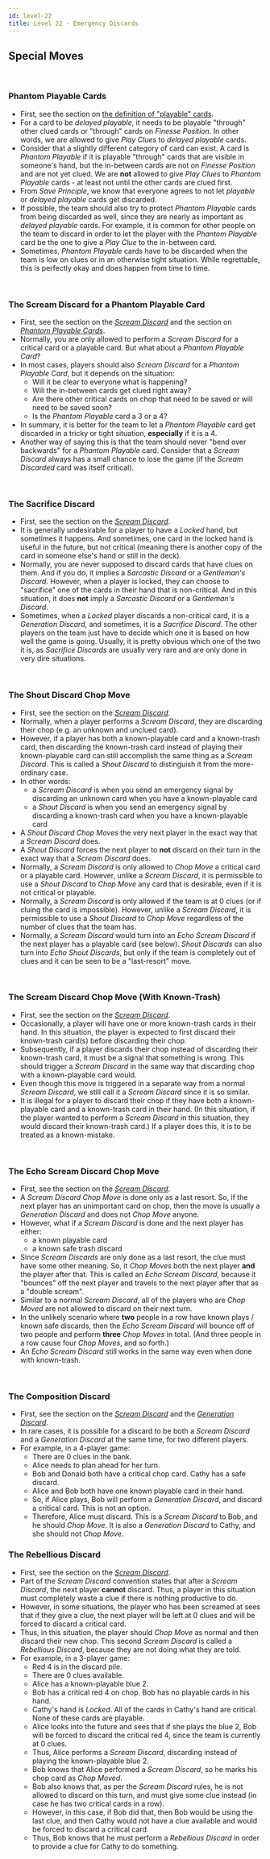 ```yaml
---
id: level-22
title: Level 22 - Emergency Discards
---
```



## Special Moves

<br />

### Phantom Playable Cards

- First, see the section on [the definition of "playable" cards](level-1.mdx#the-definition-of-playable).
- For a card to be _delayed playable_, it needs to be playable "through" other clued cards or "through" cards on _Finesse Position_. In other words, we are allowed to give _Play Clues_ to _delayed playable_ cards.
- Consider that a slightly different category of card can exist. A card is _Phantom Playable_ if it is playable "through" cards that are visible in someone's hand, but the in-between cards are not on _Finesse Position_ and are not yet clued. We are **not** allowed to give _Play Clues_ to _Phantom Playable_ cards - at least not until the other cards are clued first.
- From _Save Principle_, we know that everyone agrees to not let _playable_ or _delayed playable_ cards get discarded.
- If possible, the team should also try to protect _Phantom Playable_ cards from being discarded as well, since they are nearly as important as _delayed playable_ cards. For example, it is common for other people on the team to discard in order to let the player with the _Phantom Playable_ card be the one to give a _Play Clue_ to the in-between card.
- Sometimes, _Phantom Playable_ cards have to be discarded when the team is low on clues or in an otherwise tight situation. While regrettable, this is perfectly okay and does happen from time to time.

<br />

### The Scream Discard for a Phantom Playable Card

- First, see the section on the _[Scream Discard](level-6.mdx#the-scream-discard-chop-move-sdcm)_ and the section on _[Phantom Playable Cards](#phantom-playable-cards)_.
- Normally, you are only allowed to perform a _Scream Discard_ for a critical card or a playable card. But what about a _Phantom Playable Card_?
- In most cases, players should also _Scream Discard_ for a _Phantom Playable Card_, but it depends on the situation:
  - Will it be clear to everyone what is happening?
  - Will the in-between cards get clued right away?
  - Are there other critical cards on chop that need to be saved or will need to be saved soon?
  - Is the _Phantom Playable_ card a 3 or a 4?
- In summary, it is better for the team to let a _Phantom Playable_ card get discarded in a tricky or tight situation, **especially** if it is a 4.
- Another way of saying this is that the team should never "bend over backwards" for a _Phantom Playable_ card. Consider that a _Scream Discard_ always has a small chance to lose the game (if the _Scream Discarded_ card was itself critical).

<br />

### The Sacrifice Discard

- First, see the section on the _[Scream Discard](level-6.mdx#the-scream-discard-chop-move-sdcm)_.
- It is generally undesirable for a player to have a _Locked_ hand, but sometimes it happens. And sometimes, one card in the locked hand is useful in the future, but not critical (meaning there is another copy of the card in someone else's hand or still in the deck).
- Normally, you are never supposed to discard cards that have clues on them. And if you do, it implies a _Sarcastic Discard_ or a _Gentleman's Discard_. However, when a player is locked, they can choose to "sacrifice" one of the cards in their hand that is non-critical. And in this situation, it does **not** imply a _Sarcastic Discard_ or a _Gentleman's Discard_.
- Sometimes, when a _Locked_ player discards a non-critical card, it is a _Generation Discard_, and sometimes, it is a _Sacrifice Discard_. The other players on the team just have to decide which one it is based on how well the game is going. Usually, it is pretty obvious which one of the two it is, as _Sacrifice Discards_ are usually very rare and are only done in very dire situations.

<br />

### The Shout Discard Chop Move

- First, see the section on the _[Scream Discard](level-6.mdx#the-scream-discard-chop-move-sdcm)_.
- Normally, when a player performs a _Scream Discard_, they are discarding their chop (e.g. an unknown and unclued card).
- However, if a player has both a known-playable card and a known-trash card, then discarding the known-trash card instead of playing their known-playable card can still accomplish the same thing as a _Scream Discard_. This is called a _Shout Discard_ to distinguish it from the more-ordinary case.
- In other words:
  - a _Scream Discard_ is when you send an emergency signal by discarding an unknown card when you have a known-playable card
  - a _Shout Discard_ is when you send an emergency signal by discarding a known-trash card when you have a known-playable card
- A _Shout Discard_ _Chop Moves_ the very next player in the exact way that a _Scream Discard_ does.
- A _Shout Discard_ forces the next player to **not** discard on their turn in the exact way that a _Scream Discard_ does.
- Normally, a _Scream Discard_ is only allowed to _Chop Move_ a critical card or a playable card. However, unlike a _Scream Discard_, it is permissible to use a _Shout Discard_ to _Chop Move_ any card that is desirable, even if it is not critical or playable.
- Normally, a _Scream Discard_ is only allowed if the team is at 0 clues (or if cluing the card is impossible). However, unlike a _Scream Discard_, it is permissible to use a _Shout Discard_ to _Chop Move_ regardless of the number of clues that the team has.
- Normally, a _Scream Discard_ would turn into an _Echo Scream Discard_ if the next player has a playable card (see below). _Shout Discards_ can also turn into _Echo Shout Discards_, but only if the team is completely out of clues and it can be seen to be a "last-resort" move.

<br />

### The Scream Discard Chop Move (With Known-Trash)

- First, see the section on the _[Scream Discard](level-6.mdx#the-scream-discard-chop-move-sdcm)_.
- Occasionally, a player will have one or more known-trash cards in their hand. In this situation, the player is expected to first discard their known-trash card(s) before discarding their chop.
- Subsequently, if a player discards their chop instead of discarding their known-trash card, it must be a signal that something is wrong. This should trigger a _Scream Discard_ in the same way that discarding chop with a known-playable card would.
- Even though this move is triggered in a separate way from a normal _Scream Discard_, we still call it a _Scream Discard_ since it is so similar.
- It is illegal for a player to discard their chop if they have both a known-playable card and a known-trash card in their hand. (In this situation, if the player wanted to perform a _Scream Discard_ in this situation, they would discard their known-trash card.) If a player does this, it is to be treated as a known-mistake.

<br />

### The Echo Scream Discard Chop Move

- First, see the section on the _[Scream Discard](level-6.mdx#the-scream-discard-chop-move-sdcm)_.
- A _Scream Discard Chop Move_ is done only as a last resort. So, if the next player has an unimportant card on chop, then the move is usually a _Generation Discard_ and does not _Chop Move_ anyone.
- However, what if a _Scream Discard_ is done and the next player has either:
  - a known playable card
  - a known safe trash discard
- Since _Scream Discards_ are only done as a last resort, the clue must have some other meaning. So, it _Chop Moves_ both the next player **and** the player after that. This is called an _Echo Scream Discard_, because it "bounces" off the next player and travels to the next player after that as a "double scream".
- Similar to a normal _Scream Discard_, all of the players who are _Chop Moved_ are not allowed to discard on their next turn.
- In the unlikely scenario where **two** people in a row have known plays / known safe discards, then the _Echo Scream Discard_ will bounce off of two people and perform **three** _Chop Moves_ in total. (And three people in a row cause four _Chop Moves_, and so forth.)
- An _Echo Scream Discard_ still works in the same way even when done with known-trash.

<br />

### The Composition Discard

- First, see the section on the _[Scream Discard](level-6.mdx#the-scream-discard-chop-move-sdcm)_ and the _[Generation Discard](level-6.mdx#the-generation-discard)_.
- In rare cases, it is possible for a discard to be both a _Scream Discard_ and a _Generation Discard_ at the same time, for two different players.
- For example, in a 4-player game:
  - There are 0 clues in the bank.
  - Alice needs to plan ahead for her turn.
  - Bob and Donald both have a critical chop card. Cathy has a safe discard.
  - Alice and Bob both have one known playable card in their hand.
  - So, if Alice plays, Bob will perform a _Generation Discard_, and discard a critical card. This is not an option.
  - Therefore, Alice must discard. This is a _Scream Discard_ to Bob, and he should _Chop Move_. It is also a _Generation Discard_ to Cathy, and she should not _Chop Move_.

<CompositionDiscard />

### The Rebellious Discard

- First, see the section on the _[Scream Discard](level-6.mdx#the-scream-discard-chop-move-sdcm)_.
- Part of the _Scream Discard_ convention states that after a _Scream Discard_, the next player **cannot** discard. Thus, a player in this situation must completely waste a clue if there is nothing productive to do.
- However, in some situations, the player who has been screamed at sees that if they give a clue, the next player will be left at 0 clues and will be forced to discard a critical card.
- Thus, in this situation, the player should _Chop Move_ as normal and then discard their new chop. This second _Scream Discard_ is called a _Rebellious Discard_, because they are not doing what they are told.
- For example, in a 3-player game:
  - Red 4 is in the discard pile.
  - There are 0 clues available.
  - Alice has a known-playable blue 2.
  - Bob has a critical red 4 on chop. Bob has no playable cards in his hand.
  - Cathy's hand is _Locked_. All of the cards in Cathy's hand are critical. None of these cards are playable.
  - Alice looks into the future and sees that if she plays the blue 2, Bob will be forced to discard the critical red 4, since the team is currently at 0 clues.
  - Thus, Alice performs a _Scream Discard_, discarding instead of playing the known-playable blue 2.
  - Bob knows that Alice performed a _Scream Discard_, so he marks his chop card as _Chop Moved_.
  - Bob also knows that, as per the _Scream Discard_ rules, he is not allowed to discard on this turn, and must give some clue instead (in case he has two critical cards in a row).
  - However, in this case, if Bob did that, then Bob would be using the last clue, and then Cathy would not have a clue available and would be forced to discard a critical card.
  - Thus, Bob knows that he must perform a _Rebellious Discard_ in order to provide a clue for Cathy to do something.

<RebelliousDiscard />
